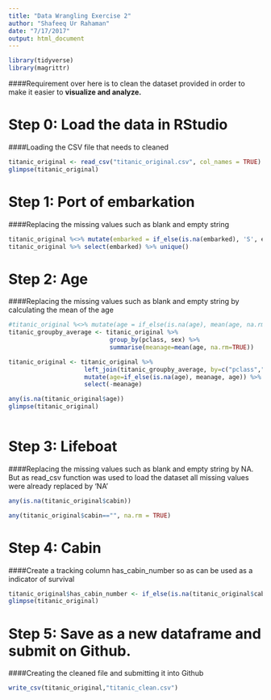 ```yaml
---
title: "Data Wrangling Exercise 2"
author: "Shafeeq Ur Rahaman"
date: "7/17/2017"
output: html_document
---
```

```r
library(tidyverse)
library(magrittr)
```
####Requirement over here is to clean the dataset provided in order to make it easier to **visualize and analyze.**

# Step 0: Load the data in RStudio
####Loading the CSV file that needs to cleaned
```r
titanic_original <- read_csv("titanic_original.csv", col_names = TRUE)
glimpse(titanic_original)
```
# Step 1: Port of embarkation
####Replacing the missing values such as blank and empty string 
```r
titanic_original %<>% mutate(embarked = if_else(is.na(embarked), 'S', embarked))
titanic_original %>% select(embarked) %>% unique()
```
# Step 2: Age
####Replacing the missing values such as blank and empty string by calculating the mean of the age
```r
#titanic_original %<>% mutate(age = if_else(is.na(age), mean(age, na.rm = TRUE), age))
titanic_groupby_average <- titanic_original %>% 
                            group_by(pclass, sex) %>% 
                            summarise(meanage=mean(age, na.rm=TRUE))

titanic_original <- titanic_original %>% 
                     left_join(titanic_groupby_average, by=c("pclass","sex")) %>%
                     mutate(age=if_else(is.na(age), meanage, age)) %>% 
                     select(-meanage)

any(is.na(titanic_original$age))
glimpse(titanic_original)
  
```
# Step 3: Lifeboat
####Replacing the missing values such as blank and empty string by NA. But as read_csv function was used to load the dataset all missing values were already replaced by 'NA'
```r
any(is.na(titanic_original$cabin))

any(titanic_original$cabin=="", na.rm = TRUE)
```
# Step 4: Cabin
####Create a tracking column has_cabin_number so as can be used as a indicator of survival
```r
titanic_original$has_cabin_number <- if_else(is.na(titanic_original$cabin), 0, 1)
glimpse(titanic_original)
```

# Step 5: Save as a new dataframe and submit on Github.
####Creating the cleaned file and submitting it into Github
```r
write_csv(titanic_original,"titanic_clean.csv")
```




